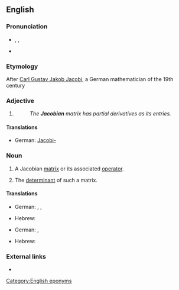 {{also|Jacobean}}
==English==

===Pronunciation===
* {{enPR|yä'kõ-bi-un}}, {{IPA|/ˈjɑː.kəʊ.bi.ən/}}, {{SAMPA|/"jA:.k@U.bi.@n/}}
* {{IPA|/dʒəˈkoʊbijɨn/}}

===Etymology===
After [[w:Carl Gustav Jakob Jacobi|Carl Gustav Jakob Jacobi]], a German mathematician of the 19th century

===Adjective===
{{en-adj|-}}

# {{non-gloss definition|Used to specify certain [[mathematical]] [[object]]s named in honour of [[w:Carl Gustav Jacob Jacobi|C.&nbsp;G.&nbsp;J. Jacobi]].}}
#: ''The '''Jacobian''' matrix has partial derivatives as its entries.''

====Translations====
* German: [[Jacobi-]]

===Noun===
{{en-noun}}

# {{calculus}} A Jacobian [[matrix]] or its associated [[operator]].
# {{calculus}} The [[determinant]] of such a matrix.

====Translations====
{{trans-top|Jacobian matrix}}
* German: {{t|de|Jacobi-Matrix|f}}, {{t|de|Funktionalmatrix|f}}, {{t|de|Ableitungsmatrix|f}}
{{trans-mid}}
* Hebrew: {{t|he|מטריצת יעקובי|f|tr=matrítzat ya'akóbi|sc=Hebr}}
{{trans-bottom}}

{{trans-top|the determinant of the Jacobian matrix}}
* German: {{t|de|Jacobi-Determinante|f}}, {{t|de|Funktionaldeterminante|f}}
{{trans-mid}}
* Hebrew: {{t|he|יעקוביאן|m|tr=ya'akobián|sc=Hebr}}
{{trans-bottom}}

===External links===
* {{pedialite}}

[[Category:English eponyms]]